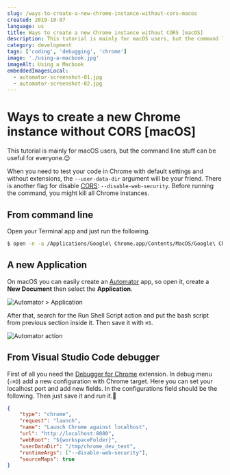 ```yaml
---
slug: /ways-to-create-a-new-chrome-instance-without-cors-macos
created: 2019-10-07
language: us
title: Ways to create a new Chrome instance without CORS [macOS]
description: This tutorial is mainly for macOS users, but the command line stuff can be useful for everyone.😊
category: development
tags: ['coding', 'debugging', 'chrome']
image: './using-a-macbook.jpg'
imageAlt: Using a Macbook
embeddedImagesLocal:
  - automator-screenshot-01.jpg
  - automator-screenshot-02.jpg
---
```


# Ways to create a new Chrome instance without CORS [macOS]

This tutorial is mainly for macOS users, but the command line stuff can be useful for everyone.😊

When you need to test your code in Chrome with default settings and without extensions, the `--user-data-dir` argument will be your friend. There is another flag for disable [CORS](https://developer.mozilla.org/en-US/docs/Web/HTTP/CORS): `--disable-web-security`. Before running the command, you might kill all Chrome instances.

## From command line

Open your Terminal app and just run the following.

```bash
$ open -n -a /Applications/Google\ Chrome.app/Contents/MacOS/Google\ Chrome --args --user-data-dir=/tmp/chrome_dev_test --disable-web-security
```

## A new Application

On macOS you can easily create an [Automator](https://support.apple.com/guide/automator/welcome/mac) app, so open it, create a **New Document** then select the **Application**.

![Automator > Application](./automator-screenshot-01.jpg)

After that, search for the Run Shell Script action and put the bash script from previous section inside it. Then save it with `⌘S`.

![Automator action](./automator-screenshot-02.jpg)

## From Visual Studio Code debugger

First of all you need the [Debugger for Chrome](https://github.com/Microsoft/vscode-chrome-debug) extension. In debug menu (`⇧⌘D`) add a new configuration with Chrome target. Here you can set your localhost port and add new fields. In the configurations field should be the following. Then just save it and run it.🚀

```json
{
	"type": "chrome",
	"request": "launch",
	"name": "Launch Chrome against localhost",
	"url": "http://localhost:8080",
	"webRoot": "${workspaceFolder}",
	"userDataDir": "/tmp/chrome_dev_test",
	"runtimeArgs": ["--disable-web-security"],
	"sourceMaps": true
}
```
